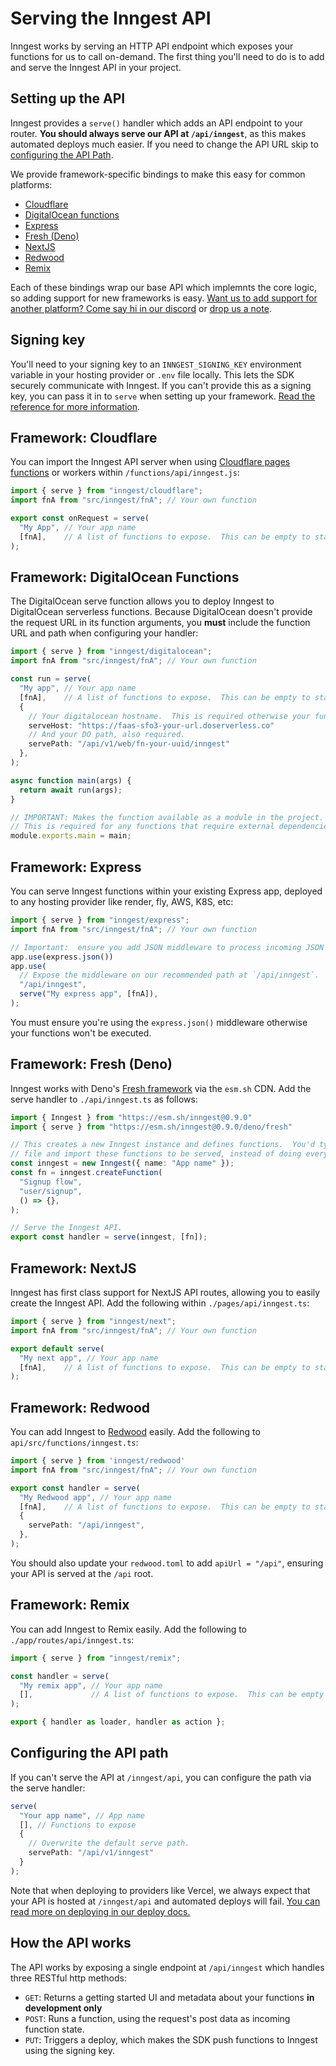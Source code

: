 # Serving the Inngest API

Inngest works by serving an HTTP API endpoint which exposes your functions for us to call on-demand.
The first thing you'll need to do is to add and serve the Inngest API in your project.

## Setting up the API

Inngest provides a `serve()` handler which adds an API endpoint to your router.  **You should always 
serve our API at `/api/inngest`**, as this makes automated deploys much easier.  If you need to
change the API URL skip to [configuring the API Path](#configuring-the-api-path).

We provide framework-specific bindings to make this easy for common platforms:

- [Cloudflare](#framework-cloudflare)
- [DigitalOcean functions](#framework-digitalocean-functions)
- [Express](#framework-express)
- [Fresh (Deno)](#framework-fresh-deno)
- [NextJS](#framework-nextjs)
- [Redwood](#framework-redwood)
- [Remix](#framework-remix)

Each of these bindings wrap our base API which implemnts the core logic, so adding support for new
frameworks is easy.  [Want us to add support for another platform?  Come say hi in our discord](/discord)
or [drop us a note](/contact).

## Signing key

You'll need to your signing key to an `INNGEST_SIGNING_KEY` environment variable in your hosting
provider or `.env` file locally.  This lets the SDK securely communicate with Inngest.  If you can't
provide this as a signing key, you can pass it in to `serve` when setting up your framework.  [Read
the reference for more information](/docs/sdk/reference/serve#reference).

## Framework: Cloudflare

You can import the Inngest API server when using <a href="https://developers.cloudflare.com/pages/platform/functions/" target="_blank" rel="nofollow">Cloudflare pages functions</a> or workers within `/functions/api/inngest.js`:

```typescript
import { serve } from "inngest/cloudflare";
import fnA from "src/inngest/fnA"; // Your own function

export const onRequest = serve(
  "My App", // Your app name
  [fnA],    // A list of functions to expose.  This can be empty to start.
);
```


## Framework: DigitalOcean Functions

The DigitalOcean serve function allows you to deploy Inngest to DigitalOcean serverless functions.
Because DigitalOcean doesn't provide the request URL in its function arguments, you **must** include
the function URL and path when configuring your handler:

```typescript
import { serve } from "inngest/digitalocean";
import fnA from "src/inngest/fnA"; // Your own function

const run = serve(
  "My app", // Your app name
  [fnA],    // A list of functions to expose.  This can be empty to start.
  {
    // Your digitalocean hostname.  This is required otherwise your functions won't work.
    serveHost: "https://faas-sfo3-your-url.doserverless.co"
    // And your DO path, also required.
    servePath: "/api/v1/web/fn-your-uuid/inngest"
  },
);

async function main(args) {
  return await run(args);
}

// IMPORTANT: Makes the function available as a module in the project.
// This is required for any functions that require external dependencies.
module.exports.main = main;
```

## Framework: Express

You can serve Inngest functions within your existing Express app, deployed to any hosting provider
like render, fly, AWS, K8S, etc:

```typescript
import { serve } from "inngest/express";
import fnA from "src/inngest/fnA"; // Your own function

// Important:  ensure you add JSON middleware to process incoming JSON POST payloads.
app.use(express.json())
app.use(
  // Expose the middleware on our recommended path at `/api/inngest`.
  "/api/inngest",
  serve("My express app", [fnA]),
);
```

You must ensure you're using the `express.json()` middleware otherwise your functions won't be
executed.

## Framework: Fresh (Deno)

Inngest works with Deno's <a href="https://fresh.deno.dev/" target="_blank" rel="nofollow">Fresh
framework</a> via the `esm.sh` CDN.  Add the serve handler to `./api/inngest.ts` as follows:

```typescript
import { Inngest } from "https://esm.sh/inngest@0.9.0"
import { serve } from "https://esm.sh/inngest@0.9.0/deno/fresh"

// This creates a new Inngest instance and defines functions.  You'd typically do this in another
// file and import these functions to be served, instead of doing everything in this API.
const inngest = new Inngest({ name: "App name" });
const fn = inngest.createFunction(
  "Signup flow",
  "user/signup",
  () => {},
);

// Serve the Inngest API.
export const handler = serve(inngest, [fn]);
```

## Framework: NextJS

Inngest has first class support for NextJS API routes, allowing you to easily create the Inngest API.
Add the following within `./pages/api/inngest.ts`:

```typescript
import { serve } from "inngest/next";
import fnA from "src/inngest/fnA"; // Your own function

export default serve(
  "My next app", // Your app name
  [fnA],    // A list of functions to expose.  This can be empty to start.
);
```

## Framework: Redwood

You can add Inngest to [Redwood](https://redwoodjs.com/) easily.  Add the following to
`api/src/functions/inngest.ts`:

```typescript
import { serve } from 'inngest/redwood'
import fnA from "src/inngest/fnA"; // Your own function

export const handler = serve(
  "My Redwood app", // Your app name
  [fnA],    // A list of functions to expose.  This can be empty to start.
  {
    servePath: "/api/inngest",
  },
);
```

You should also update your `redwood.toml` to add `apiUrl = "/api"`, ensuring your API is served
at the `/api` root.

## Framework: Remix

You can add Inngest to Remix easily.  Add the following to `./app/routes/api/inngest.ts`:

```typescript
import { serve } from "inngest/remix";

const handler = serve(
  "My remix app", // Your app name
  [],             // A list of functions to expose.  This can be empty to start.
);

export { handler as loader, handler as action };
```

## Configuring the API path

If you can't serve the API at `/inngest/api`, you can configure the path via the serve handler:

```typescript
serve(
  "Your app name", // App name
  [], // Functions to expose
  {
    // Overwrite the default serve path.
    servePath: "/api/v1/inngest"
  }
);
```

Note that when deploying to providers like Vercel, we always expect that your API is hosted at
`/inngest/api` and automated deploys will fail.  [You can read more on deploying in our deploy docs.](/docs/deploy)

## How the API works

The API works by exposing a single endpoint at `/api/inngest` which handles three RESTful http methods:

- `GET`:  Returns a getting started UI and metadata about your functions **in development only**
- `POST`:  Runs a function, using the request's post data as incoming function state.
- `PUT`:  Triggers a deploy, which makes the SDK push functions to Inngest using the signing key. 

